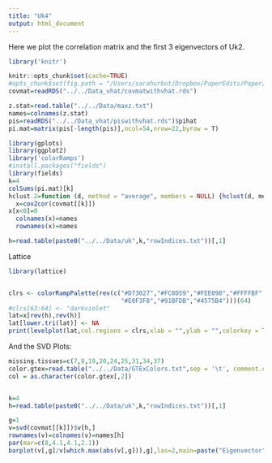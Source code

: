 ```yaml
---
title: "Uk4"
output: html_document
---
```



Here we plot the correlation matrix and the first 3 eigenvectors of Uk2.

```r
library('knitr')

knitr::opts_chunk$set(cache=TRUE)
#opts_chunk$set(fig.path = "/Users/sarahurbut/Dropbox/PaperEdits/Paper/Figures/") 
covmat=readRDS("../../Data_vhat/covmatwithvhat.rds")

z.stat=read.table("../../Data/maxz.txt")
names=colnames(z.stat)
pis=readRDS("../../Data_vhat/piswithvhat.rds")$pihat
pi.mat=matrix(pis[-length(pis)],ncol=54,nrow=22,byrow = T)

```

```r
library(gplots)
library(ggplot2)
library('colorRamps')
#install.packages("fields")
library(fields)
k=4
colSums(pi.mat)[k]
hclust.2=function (d, method = "average", members = NULL) {hclust(d, method, members)}
  x=cov2cor(covmat[[k]])
x[x<0]=0
  colnames(x)=names
  rownames(x)=names

h=read.table(paste0("../../Data/uk",k,"rowIndices.txt"))[,1]
```

Lattice

```r



library(lattice)


clrs <- colorRampPalette(rev(c("#D73027","#FC8D59","#FEE090","#FFFFBF",
                               "#E0F3F8","#91BFDB","#4575B4")))(64)
#clrs[63:64] <- "darkviolet"
lat=x[rev(h),rev(h)]
lat[lower.tri(lat)] <- NA
print(levelplot(lat,col.regions = clrs,xlab = "",ylab = "",colorkey = TRUE))

```



And the SVD Plots:

```r
missing.tissues=c(7,8,19,20,24,25,31,34,37)
color.gtex=read.table("../../Data/GTExColors.txt",sep = '\t', comment.char = '')[-missing.tissues,]
col = as.character(color.gtex[,2])


k=4
h=read.table(paste0("../../Data/uk",k,"rowIndices.txt"))[,1]

g=1
v=svd(covmat[[k]])$v[h,]
rownames(v)=colnames(v)=names[h]
par(mar=c(8,4.1,4.1,2.1))
barplot(v[,g]/v[which.max(abs(v[,g])),g],las=2,main=paste("Eigenvector",g,"of Uk",k),cex.names = 0.5,col=col[h],names=names[h])
````
